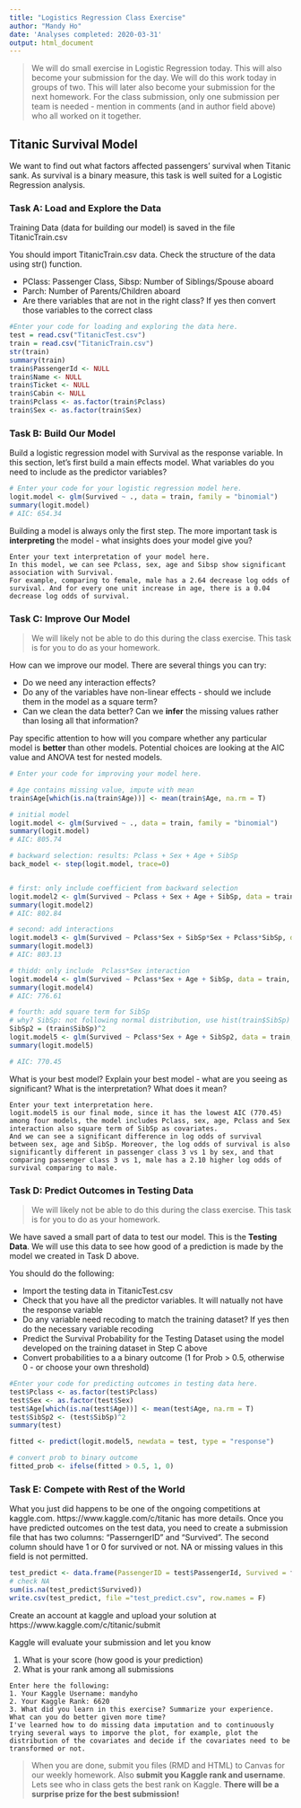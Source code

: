 ```yaml
---
title: "Logistics Regression Class Exercise"
author: "Mandy Ho"
date: 'Analyses completed: 2020-03-31'
output: html_document
---
```


> We will do small exercise in Logistic Regression today. This will also become your submission for the day. We will do this work today in groups of two. This will later also become your submission for the next homework. For the class submission, only one submission per team is needed - mention in comments (and in author field above) who all worked on it together.


## Titanic Survival Model

We want to find out what factors affected passengers' survival when Titanic sank. As survival is a binary measure, this task is well suited for a Logistic Regression analysis.

### Task A: Load and Explore the Data

Training Data (data for building our model) is saved in the file TitanicTrain.csv

You should import TitanicTrain.csv data. Check the structure of the data using str() function.

- PClass: Passenger Class, Sibsp: Number of Siblings/Spouse aboard
- Parch: Number of Parents/Children aboard
- Are there variables that are not in the right class? If yes then convert those variables to the correct class

```r
#Enter your code for loading and exploring the data here.
test = read.csv("TitanicTest.csv")
train = read.csv("TitanicTrain.csv")
str(train)
summary(train)
train$PassengerId <- NULL
train$Name <- NULL
train$Ticket <- NULL
train$Cabin <- NULL
train$Pclass <- as.factor(train$Pclass)
train$Sex <- as.factor(train$Sex)
```

### Task B: Build Our Model

Build a logistic regression model with Survival as the response variable. In this section, let's first build a main effects model. What variables do you need to include as the predictor variables?
```r
# Enter your code for your logistic regression model here.
logit.model <- glm(Survived ~ ., data = train, family = "binomial")
summary(logit.model)
# AIC: 654.34
```

Building a model is always only the first step. The more important task is **interpreting** the model - what insights does your model give you?

```{}
Enter your text interpretation of your model here.
In this model, we can see Pclass, sex, age and Sibsp show significant association with Survival.  
For example, comparing to female, male has a 2.64 decrease log odds of survival. And for every one unit increase in age, there is a 0.04 decrease log odds of survival.
```

### Task C: Improve Our Model

> We will likely not be able to do this during the class exercise. This task is for you to do as your homework. 

How can we improve our model. There are several things you can try:

- Do we need any interaction effects?
- Do any of the variables have non-linear effects - should we include them in the model as a square term?
- Can we clean the data better? Can we **infer** the missing values rather than losing all that information?

Pay specific attention to how will you compare whether any particular model is **better** than other models. Potential choices are looking at the AIC value and ANOVA test for nested models.

```r
# Enter your code for improving your model here.

# Age contains missing value, impute with mean
train$Age[which(is.na(train$Age))] <- mean(train$Age, na.rm = T)

# initial model
logit.model <- glm(Survived ~ ., data = train, family = "binomial")
summary(logit.model)
# AIC: 805.74

# backward selection: results: Pclass + Sex + Age + SibSp
back_model <- step(logit.model, trace=0)


# first: only include coefficient from backward selection
logit.model2 <- glm(Survived ~ Pclass + Sex + Age + SibSp, data = train, family = "binomial")
summary(logit.model2)
# AIC: 802.84

# second: add interactions
logit.model3 <- glm(Survived ~ Pclass*Sex + SibSp*Sex + Pclass*SibSp, data = train, family = "binomial")
summary(logit.model3)
# AIC: 803.13

# thidd: only include  Pclass*Sex interaction
logit.model4 <- glm(Survived ~ Pclass*Sex + Age + SibSp, data = train, family = "binomial")
summary(logit.model4)
# AIC: 776.61

# fourth: add square term for SibSp
# why? SibSp: not following normal distribution, use hist(train$SibSp)
SibSp2 = (train$SibSp)^2
logit.model5 <- glm(Survived ~ Pclass*Sex + Age + SibSp2, data = train, family = "binomial")
summary(logit.model5)

# AIC: 770.45
```

What is your best model? Explain your best model - what are you seeing as significant? What is the interpretation? What does it mean?

```{}
Enter your text interpretation here.
logit.model5 is our final mode, since it has the lowest AIC (770.45) among four models, the model includes Pclass, sex, age, Pclass and Sex interaction also square term of SibSp as covariates.
And we can see a significant difference in log odds of survival between sex, age and SibSp. Moreover, the log odds of survival is also significantly different in passenger class 3 vs 1 by sex, and that comparing passenger class 3 vs 1, male has a 2.10 higher log odds of survival comparing to male.
```

### Task D: Predict Outcomes in Testing Data
> We will likely not be able to do this during the class exercise. This task is for you to do as your homework. 

We have saved a small part of data to test our model. This is the **Testing Data**. We will use this data to see how good of a prediction is made by the model we created in Task D above.

You should do the following:

- Import the testing data in TitanicTest.csv
- Check that you have all the predictor variables. It will natually not have the response variable
- Do any variable need recoding to match the training dataset? If yes then do the necessary variable recoding
- Predict the Survival Probability for the Testing Dataset using the model developed on the training dataset in Step C above
- Convert probabilities to a a binary outcome (1 for Prob > 0.5, otherwise 0 - or choose your own threshold)


```r
#Enter your code for predicting outcomes in testing data here.
test$Pclass <- as.factor(test$Pclass)
test$Sex <- as.factor(test$Sex)
test$Age[which(is.na(test$Age))] <- mean(test$Age, na.rm = T)
test$SibSp2 <- (test$SibSp)^2
summary(test)

fitted <- predict(logit.model5, newdata = test, type = "response")

# convert prob to binary outcome
fitted_prob <- ifelse(fitted > 0.5, 1, 0)
```

### Task E: Compete with Rest of the World

What you just did happens to be one of the ongoing competitions at kaggle.com. https://www.kaggle.com/c/titanic has more details. Once you have predicted outcomes on the test data, you need to create a submission file that has two columns: "PasserngerID" and "Survived".
The second column should have 1 or 0 for survived or not. NA or missing values in this field is not permitted. 

```r
test_predict <- data.frame(PassengerID = test$PassengerId, Survived = fitted_prob)
# check NA
sum(is.na(test_predict$Survived))
write.csv(test_predict, file ="test_predict.csv", row.names = F)
```

Create an account at kaggle and upload your solution at https://www.kaggle.com/c/titanic/submit

Kaggle will evaluate your submission and let you know 

1. What is your score (how good is your prediction)
2. What is your rank among all submissions 

```{}
Enter here the following:
1. Your Kaggle Username: mandyho
2. Your Kaggle Rank: 6620
3. What did you learn in this exercise? Summarize your experience. What can you do better given more time?
I've learned how to do missing data imputation and to continuously trying several ways to imporve the plot, for example, plot the distribution of the covariates and decide if the covariates need to be transformed or not.
```


> When you are done, submit you files (RMD and HTML) to Canvas for our weekly homework. Also **submit you Kaggle rank and username**. Lets see who in class gets the best rank on Kaggle. **There will be a surprise prize for the best submission!**
